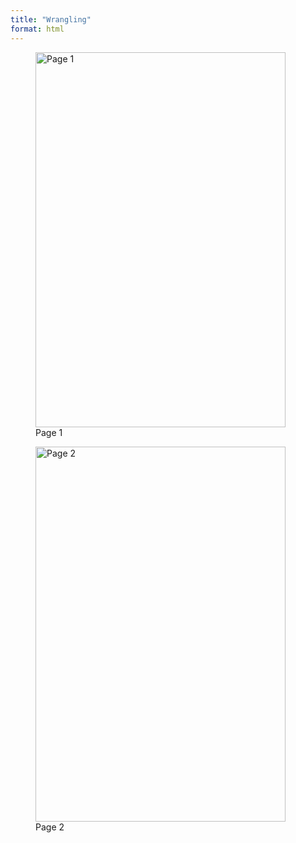 ```yaml
---
title: "Wrangling"
format: html
---
```

![Page 1](wrangling.png){width=400 height=600}

![Page 2](wrangling 2.png){width=400 height=600}







